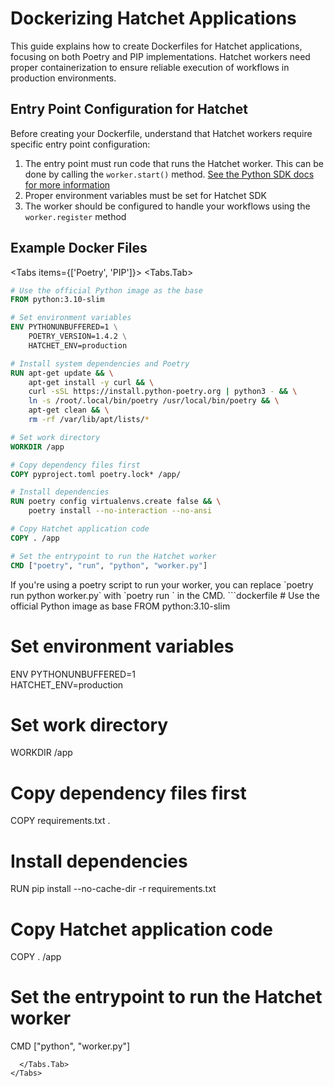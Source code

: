 
# Dockerizing Hatchet Applications

This guide explains how to create Dockerfiles for Hatchet applications, focusing on both Poetry and PIP implementations. Hatchet workers need proper containerization to ensure reliable execution of workflows in production environments.

## Entry Point Configuration for Hatchet

Before creating your Dockerfile, understand that Hatchet workers require specific entry point configuration:

1. The entry point must run code that runs the Hatchet worker. This can be done by calling the `worker.start()` method. [See the Python SDK docs for more information](./worker.mdx#starting-a-worker)
2. Proper environment variables must be set for Hatchet SDK
3. The worker should be configured to handle your workflows using the `worker.register` method

## Example Docker Files

<Tabs items={['Poetry', 'PIP']}>
  <Tabs.Tab>
```dockerfile
# Use the official Python image as the base
FROM python:3.10-slim

# Set environment variables
ENV PYTHONUNBUFFERED=1 \
    POETRY_VERSION=1.4.2 \
    HATCHET_ENV=production

# Install system dependencies and Poetry
RUN apt-get update && \
    apt-get install -y curl && \
    curl -sSL https://install.python-poetry.org | python3 - && \
    ln -s /root/.local/bin/poetry /usr/local/bin/poetry && \
    apt-get clean && \
    rm -rf /var/lib/apt/lists/*

# Set work directory
WORKDIR /app

# Copy dependency files first
COPY pyproject.toml poetry.lock* /app/

# Install dependencies
RUN poetry config virtualenvs.create false && \
    poetry install --no-interaction --no-ansi

# Copy Hatchet application code
COPY . /app

# Set the entrypoint to run the Hatchet worker
CMD ["poetry", "run", "python", "worker.py"]
```

<Callout type="info">
    If you're using a poetry script to run your worker, you can replace `poetry run python worker.py` with `poetry run <script-name>` in the CMD.
</Callout>
  </Tabs.Tab>
  <Tabs.Tab>
```dockerfile
# Use the official Python image as base
FROM python:3.10-slim

# Set environment variables
ENV PYTHONUNBUFFERED=1 \
    HATCHET_ENV=production

# Set work directory
WORKDIR /app

# Copy dependency files first
COPY requirements.txt .

# Install dependencies
RUN pip install --no-cache-dir -r requirements.txt

# Copy Hatchet application code
COPY . /app

# Set the entrypoint to run the Hatchet worker
CMD ["python", "worker.py"]
```
  </Tabs.Tab>
</Tabs>

